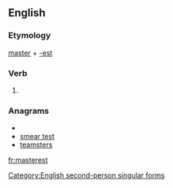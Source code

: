 ==English==

===Etymology===
[[master]] + [[-est]]

===Verb===
{{en-verb form}}

# {{archaic}} {{form of|Second-person singular simple present form|master}}

===Anagrams===
* {{alphagram|aeemrsstt}}
* [[smear test#English|smear test]]
* [[teamsters#English|teamsters]]

[[Category:English second-person singular forms]]

[[fr:masterest]]